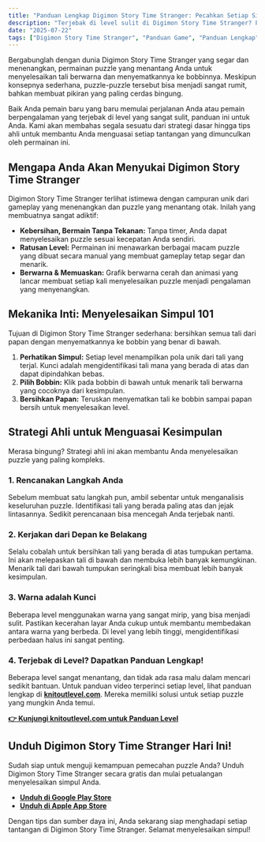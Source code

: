 ```yaml
---
title: "Panduan Lengkap Digimon Story Time Stranger: Pecahkan Setiap Simpul dengan Panduan Ahli Kami"
description: "Terjebak di level sulit di Digimon Story Time Stranger? Panduan lengkap kami menawarkan tips ahli, strategi, dan tautan ke panduan level untuk membantu Anda menguasai seni menyelesaikan simpul."
date: "2025-07-22"
tags: ["Digimon Story Time Stranger", "Panduan Game", "Panduan Lengkap", "Permainan Puzzle", "Permainan Mobile"]
---
```


Bergabunglah dengan dunia Digimon Story Time Stranger yang segar dan menenangkan, permainan puzzle yang menantang Anda untuk menyelesaikan tali berwarna dan menyematkannya ke bobbinnya. Meskipun konsepnya sederhana, puzzle-puzzle tersebut bisa menjadi sangat rumit, bahkan membuat pikiran yang paling cerdas bingung.

Baik Anda pemain baru yang baru memulai perjalanan Anda atau pemain berpengalaman yang terjebak di level yang sangat sulit, panduan ini untuk Anda. Kami akan membahas segala sesuatu dari strategi dasar hingga tips ahli untuk membantu Anda menguasai setiap tantangan yang dimunculkan oleh permainan ini.

## Mengapa Anda Akan Menyukai Digimon Story Time Stranger

Digimon Story Time Stranger terlihat istimewa dengan campuran unik dari gameplay yang menenangkan dan puzzle yang menantang otak. Inilah yang membuatnya sangat adiktif:
- **Kebersihan, Bermain Tanpa Tekanan:** Tanpa timer, Anda dapat menyelesaikan puzzle sesuai kecepatan Anda sendiri.
- **Ratusan Level:** Permainan ini menawarkan berbagai macam puzzle yang dibuat secara manual yang membuat gameplay tetap segar dan menarik.
- **Berwarna & Memuaskan:** Grafik berwarna cerah dan animasi yang lancar membuat setiap kali menyelesaikan puzzle menjadi pengalaman yang menyenangkan.

## Mekanika Inti: Menyelesaikan Simpul 101

Tujuan di Digimon Story Time Stranger sederhana: bersihkan semua tali dari papan dengan menyematkannya ke bobbin yang benar di bawah.

1. **Perhatikan Simpul:** Setiap level menampilkan pola unik dari tali yang terjal. Kunci adalah mengidentifikasi tali mana yang berada di atas dan dapat dipindahkan bebas.
2. **Pilih Bobbin:** Klik pada bobbin di bawah untuk menarik tali berwarna yang cocoknya dari kesimpulan.
3. **Bersihkan Papan:** Teruskan menyematkan tali ke bobbin sampai papan bersih untuk menyelesaikan level.

## Strategi Ahli untuk Menguasai Kesimpulan

Merasa bingung? Strategi ahli ini akan membantu Anda menyelesaikan puzzle yang paling kompleks.

### 1. Rencanakan Langkah Anda
Sebelum membuat satu langkah pun, ambil sebentar untuk menganalisis keseluruhan puzzle. Identifikasi tali yang berada paling atas dan jejak lintasannya. Sedikit perencanaan bisa mencegah Anda terjebak nanti.

### 2. Kerjakan dari Depan ke Belakang
Selalu cobalah untuk bersihkan tali yang berada di atas tumpukan pertama. Ini akan melepaskan tali di bawah dan membuka lebih banyak kemungkinan. Menarik tali dari bawah tumpukan seringkali bisa membuat lebih banyak kesimpulan.

### 3. Warna adalah Kunci
Beberapa level menggunakan warna yang sangat mirip, yang bisa menjadi sulit. Pastikan kecerahan layar Anda cukup untuk membantu membedakan antara warna yang berbeda. Di level yang lebih tinggi, mengidentifikasi perbedaan halus ini sangat penting.

### 4. Terjebak di Level? Dapatkan Panduan Lengkap!
Beberapa level sangat menantang, dan tidak ada rasa malu dalam mencari sedikit bantuan. Untuk panduan video terperinci setiap level, lihat panduan lengkap di [**knitoutlevel.com**](http://knitoutlevel.com/). Mereka memiliki solusi untuk setiap puzzle yang mungkin Anda temui.

**[👉 Kunjungi knitoutlevel.com untuk Panduan Level](http://knitoutlevel.com/)**

## Unduh Digimon Story Time Stranger Hari Ini!

Sudah siap untuk menguji kemampuan pemecahan puzzle Anda? Unduh Digimon Story Time Stranger secara gratis dan mulai petualangan menyelesaikan simpul Anda.

- [**Unduh di Google Play Store**](https://play.google.com/store/apps/details?id=com.sbg.knitout)
- [**Unduh di Apple App Store**](https://apps.apple.com/us/app/knit-out/id6740406762)

Dengan tips dan sumber daya ini, Anda sekarang siap menghadapi setiap tantangan di Digimon Story Time Stranger. Selamat menyelesaikan simpul!
